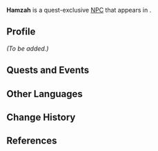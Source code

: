 {{Meta
|missing_NPC_profile  = yes
}}
{{Character Infobox
|type             = Quest NPC
|image            = <!-- NPC Hamzah.png --><!-- Appears only as voice. -->
|region           = Sumeru
|location         = Sumeru
|affiliation      = The Eremites
|title            = 

|voiceEN          = [[imdb:nm3738790|Jesse Inocalla]]<ref name="Jesse Inocalla">Twitter: [https://twitter.com/jinocalla/status/1630975677364338688 EN VA Self Announcement] ([https://web.archive.org/web/20230307173323/https://twitter.com/jinocalla/status/1630975677364338688 Archived])</ref>
|voiceCN          = 
|voiceJP          = 
|dialoguereward   = 
}}
'''Hamzah''' is a quest-exclusive [[NPC]] that appears in {{Quest|Sincerity's Facade}}.

==Profile==
<!--Detailed story/lore information goes here.-->
''(To be added.)''
<!--
===Appearance===
Keep appearance section short and concise. Limit to 2 paragraphs with 3-4 sentences each.
''(To be added.)''
-->
==Quests and Events==
{{Quests and Events}}
<!--
==Idle Quotes==
{{Dialogue Start}}
: {{DIcon|Idle}} {{Tx}}
:: {{A|VO {{subst:PAGENAME}} 01.ogg}} "{{Tx}}"
{{Dialogue End}}

==Dialogue==
{{Dialogue Start}}
:'''{{subst:PAGENAME}}:''' 
:{{DIcon}}
{{Dialogue End}}
<!--
==Event Dialogue==
===Event Name===
{{Dialogue Start}}
:'''{{subst:PAGENAME}}:'''
{{Dialogue End}}

==Trivia==
* 
-->
==Other Languages==
{{Other Languages
|default_hidden = 1
|en      = Hamzah
|zhs     = 哈姆宰
|zhs_rm  = Hāmǔzǎi
|zht     = 哈姆宰
|zht_rm  = Hāmǔzǎi
|ja      = ハムザ
|ja_rm   = Hamuza
|ko      = 함자
|es      = Hamzah
|fr      = Hamzah
|ru      = Хамза
|th      = Hamzah
|vi      = Hamzah
|de      = Hamzah
|id      = Hamzah
|pt      = Hamzah
|tr      = Hamzah
|it      = Hamzah
}}

==Change History==
{{Change History|3.5}}

==References==
{{Reflist}}
